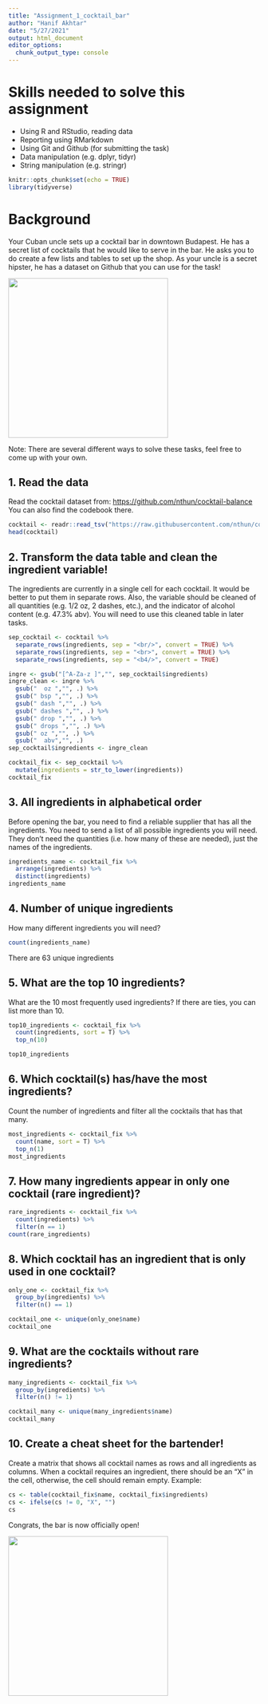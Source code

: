 ```yaml
---
title: "Assignment_1_cocktail_bar"
author: "Hanif Akhtar"
date: "5/27/2021"
output: html_document
editor_options: 
  chunk_output_type: console
---
```


# Skills needed to solve this assignment

-   Using R and RStudio, reading data
-   Reporting using RMarkdown
-   Using Git and Github (for submitting the task)
-   Data manipulation (e.g. dplyr, tidyr)
-   String manipulation (e.g. stringr)

```r
knitr::opts_chunk$set(echo = TRUE)
library(tidyverse)
```

# Background

Your Cuban uncle sets up a cocktail bar in downtown Budapest. He has a secret list of cocktails that he would like to serve in the bar. He asks you to do create a few lists and tables to set up the shop. As your uncle is a secret hipster, he has a dataset on Github that you can use for the task!

![](https://media1.tenor.com/images/57a519cffd0ad4693be3b9c94b211540/tenor.gif?itemid=5195211){width="320"}

Note: There are several different ways to solve these tasks, feel free to come up with your own.

## 1. Read the data

Read the cocktail dataset from: <https://github.com/nthun/cocktail-balance> You can also find the codebook there.

```r
cocktail <- readr::read_tsv("https://raw.githubusercontent.com/nthun/cocktail-balance/master/cocktail_data.tsv")
head(cocktail)
```

## 2. Transform the data table and clean the ingredient variable!

The ingredients are currently in a single cell for each cocktail. It would be better to put them in separate rows. Also, the variable should be cleaned of all quantities (e.g. 1/2 oz, 2 dashes, etc.), and the indicator of alcohol content (e.g. 47.3% abv). You will need to use this cleaned table in later tasks.

```r
sep_cocktail <- cocktail %>% 
  separate_rows(ingredients, sep = "<br/>", convert = TRUE) %>% 
  separate_rows(ingredients, sep = "<br>", convert = TRUE) %>% 
  separate_rows(ingredients, sep = "<b4/>", convert = TRUE)

ingre <- gsub("[^A-Za-z ]","", sep_cocktail$ingredients)
ingre_clean <- ingre %>%
  gsub("  oz ","", .) %>%
  gsub(" bsp ","", .) %>%
  gsub(" dash ","", .) %>%
  gsub(" dashes ","", .) %>%
  gsub(" drop ","", .) %>%
  gsub(" drops ","", .) %>%
  gsub(" oz ","", .) %>%
  gsub("  abv","", .)
sep_cocktail$ingredients <- ingre_clean

cocktail_fix <- sep_cocktail %>% 
  mutate(ingredients = str_to_lower(ingredients))
cocktail_fix
```

## 3. All ingredients in alphabetical order

Before opening the bar, you need to find a reliable supplier that has all the ingredients. You need to send a list of all possible ingredients you will need. They don't need the quantities (i.e. how many of these are needed), just the names of the ingredients.

```r
ingredients_name <- cocktail_fix %>%
  arrange(ingredients) %>%
  distinct(ingredients)
ingredients_name
```

## 4. Number of unique ingredients

How many different ingredients you will need?

```r
count(ingredients_name)
```
There are 63 unique ingredients

## 5. What are the top 10 ingredients?

What are the 10 most frequently used ingredients? If there are ties, you can list more than 10.

```r
top10_ingredients <- cocktail_fix %>%
  count(ingredients, sort = T) %>% 
  top_n(10)

top10_ingredients
```

## 6. Which cocktail(s) has/have the most ingredients?

Count the number of ingredients and filter all the cocktails that has that many.

```r
most_ingredients <- cocktail_fix %>%
  count(name, sort = T) %>% 
  top_n(1)
most_ingredients
```

## 7. How many ingredients appear in only one cocktail (rare ingredient)?

```r
rare_ingredients <- cocktail_fix %>%
  count(ingredients) %>% 
  filter(n == 1)
count(rare_ingredients)
```

## 8. Which cocktail has an ingredient that is only used in one cocktail?

```r
only_one <- cocktail_fix %>%
  group_by(ingredients) %>% 
  filter(n() == 1)

cocktail_one <- unique(only_one$name)
cocktail_one
```

## 9. What are the cocktails without rare ingredients?

```r
many_ingredients <- cocktail_fix %>%
  group_by(ingredients) %>% 
  filter(n() != 1)

cocktail_many <- unique(many_ingredients$name)
cocktail_many
```

## 10. Create a cheat sheet for the bartender!

Create a matrix that shows all cocktail names as rows and all ingredients as columns. When a cocktail requires an ingredient, there should be an "X" in the cell, otherwise, the cell should remain empty. Example:

```r
cs <- table(cocktail_fix$name, cocktail_fix$ingredients)
cs <- ifelse(cs != 0, "X", "")
cs
```


Congrats, the bar is now officially open!

![](https://i.pinimg.com/originals/4e/c1/0c/4ec10c9d32b2c7c28b4b638c7f809ec5.gif){width="320"}